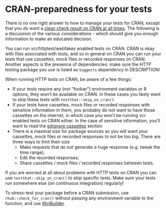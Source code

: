 # CRAN-preparedness for your tests

There is no one right answer to how to manage your tests for CRAN, except that you 
do want a [clean check result on CRAN at all times](#graceful).
The following is a 
discussion of the various considerations - which should give you enough
information to make an educated decision. 

You can run vcr/httptest/webfakes enabled tests on CRAN. 
CRAN is okay with files associated with tests,
and so in general on CRAN you can run your tests that use cassettes, mock files or recorded responses on CRAN.
Another aspects is the presence of dependencies: make sure the HTTP testing package you use is listed as `Suggests` dependency in DESCRIPTION!

When running HTTP tests on CRAN, be aware of a few things:

- If your tests require any (not "foobar") environment variables or R options,
they won't be available on CRAN. In these cases you likely want to skip these
tests with `testthat::skip_on_cran()`.
- If your tests have cassettes, mock files or recorded responses with sensitive information in them,
you probably do not want to have those cassettes on the internet, in which case
you won't be running vcr enabled tests on CRAN either. In the case of sensitive 
information, you'll want to read the [gitignore cassettes](#gitignore-cassettes)
section
- There is a maximal size for package sources so you will want your cassettes, mock files or recorded responses to not be too big. There are three ways to limit their size
    - Make requests that do not generate a huge response (e.g. tweak the time range);
    - Edit the recorded responses;
    - Share cassettes / mock files / recorded responses between tests.

If you are worried at all about problems with HTTP tests on CRAN you can use 
`testthat::skip_on_cran()` to skip specific tests.
Make sure your tests run somewhere else (on continuous integration) regularly! 

To stress-test your package before a CRAN submission, use `rhub::check_for_cran()` without passing any environment variable to the function, and use [WinBuilder](https://blog.r-hub.io/2020/04/01/win-builder/).
